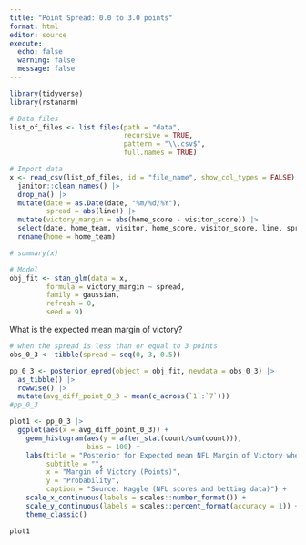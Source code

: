 ```yaml
---
title: "Point Spread: 0.0 to 3.0 points"
format: html
editor: source
execute: 
  echo: false
  warning: false
  message: false
---
```


```r
library(tidyverse)
library(rstanarm)
```

```r
# Data files
list_of_files <- list.files(path = "data",
                            recursive = TRUE,
                            pattern = "\\.csv$",
                            full.names = TRUE)  
```

```r
# Import data
x <- read_csv(list_of_files, id = "file_name", show_col_types = FALSE) |> 
  janitor::clean_names() |> 
  drop_na() |>
  mutate(date = as.Date(date, "%m/%d/%Y"),
         spread = abs(line)) |> 
  mutate(victory_margin = abs(home_score - visitor_score)) |> 
  select(date, home_team, visitor, home_score, visitor_score, line, spread, victory_margin) |> 
  rename(home = home_team)
```

```r
# summary(x)
```

```r
# Model
obj_fit <- stan_glm(data = x,
         formula = victory_margin ~ spread,
         family = gaussian,
         refresh = 0,
         seed = 9)
```

What is the expected mean margin of victory?

```r
# when the spread is less than or equal to 3 points
obs_0_3 <- tibble(spread = seq(0, 3, 0.5))
```

```r

pp_0_3 <- posterior_epred(object = obj_fit, newdata = obs_0_3) |> 
  as_tibble() |> 
  rowwise() |> 
  mutate(avg_diff_point_0_3 = mean(c_across(`1`:`7`)))
#pp_0_3
```

```r
plot1 <- pp_0_3 |> 
  ggplot(aes(x = avg_diff_point_0_3)) +
    geom_histogram(aes(y = after_stat(count/sum(count))),
                   bins = 100) +
    labs(title = "Posterior for Expected mean NFL Margin of Victory when Absolute Point Spread \nis between 0 and 3 points",
         subtitle = "",
         x = "Margin of Victory (Points)",
         y = "Probability",
         caption = "Source: Kaggle (NFL scores and betting data)") +
    scale_x_continuous(labels = scales::number_format()) +
    scale_y_continuous(labels = scales::percent_format(accuracy = 1)) +
    theme_classic()
```

```r
plot1
```
